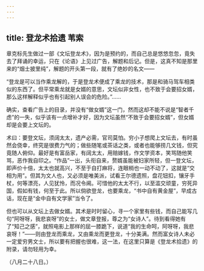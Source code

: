 ```yaml
---
---
---
```

title: 登龙术拾遗 苇索
---



章克标先生做过一部《文坛登龙术》，因为是预约的，而自己总是悠悠忽忽，竟失去了拜诵的幸运，只在《论语》上见过广告，解题和后记。但是，这真不知是那里来的“烟士披里纯”，解题的开头第一段，就有了绝妙的名文——

“登龙是可以当作乘龙解的，于是登龙术便成了乘龙的技术，那是和骑马驾车相类似的东西了。但平常乘龙就是女婿的意思，文坛似非女性，也不致于会要招女婿，那么这样解释似乎也有引起别人误会的危险。”……

确实，查看广告上的目录，并没有“做女婿”这一门，然而这却不能不说是“智者千虑”的一失，似乎该有一点增补才好，因为文坛虽然“不致于会要招女婿”，但女婿却是会要上文坛的。

术曰：要登文坛，须阔太太，遗产必需，官司莫怕。穷小子想爬上文坛去，有时虽然会侥幸，终究是很费力气的；做些随笔或茶话之类，或者也能够捞几文钱，但究竟随人俯仰。最好是有富岳家，有阔太太，用赔嫁钱，作文学资本，笑骂随他笑骂，恶作我自印之。“作品”一出，头衔自来，赘婿虽能被妇家所轻，但一登文坛，即声价十倍，太太也就高兴，不至于自打麻将，连眼梢也一动不动了，这就是“交相为用”。但其为文人也，又必须是唯美派，试看王尔德遗照，盘花钮扣，镶牙手杖，何等漂亮，人见犹怜，而况令阃。可惜他的太太不行，以至滥交顽童，穷死异国，假如有钱，何至于此。所以倘欲登龙，也要乘龙，“书中自有黄金屋”，早成古话，现在是“金中自有文学家”当令了。

但也可以从文坛上去做女婿。其术是时时留心，寻一个家里有些钱，而自己能写几句“阿呀呀，我悲哀呀”的女士，做文章登报，尊之为“女诗人”。待到看得她有了“知己之感”，就照电影上那样的屈一膝跪下，说道“我的生命呵，阿呀呀，我悲哀呀！”——则由登龙而乘龙，又由乘龙而更登龙，十分美满。然而富女诗人未必一定爱穷男文士，所以要有把握也很难，这一法，在这里只算是《登龙术拾遗》的附录，请勿轻用为幸。

（八月二十八日。）